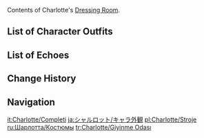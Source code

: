{{CharacterTabs}}
Contents of Charlotte's [[Dressing Room]].

==List of Character Outfits==
{{Outfits by Category Table|Charlotte Outfits|nocharacter=1}}

==List of Echoes==
{{Echoes by Category Table|Charlotte Echoes|nocharacter=1}}

==Change History==
{{Change History|4.2}}

==Navigation==
{{Character Navbox|Dressing Room}}

[[it:Charlotte/Completi]]
[[ja:シャルロット/キャラ外観]]
[[pl:Charlotte/Stroje]]
[[ru:Шарлотта/Костюмы]]
[[tr:Charlotte/Giyinme Odası]]